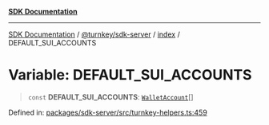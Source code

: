 [**SDK Documentation**](../../../../README.mdx)

***

[SDK Documentation](../../../../packages.mdx) / [@turnkey/sdk-server](../../README.mdx) / [index](../README.mdx) / DEFAULT\_SUI\_ACCOUNTS

# Variable: DEFAULT\_SUI\_ACCOUNTS

> `const` **DEFAULT\_SUI\_ACCOUNTS**: [`WalletAccount`](../interfaces/WalletAccount.mdx)[]

Defined in: [packages/sdk-server/src/turnkey-helpers.ts:459](https://github.com/tkhq/sdk/blob/fd49bfe86475c8603b3eb385aa101efa36fa32fc/packages/sdk-server/src/turnkey-helpers.ts#L459)
